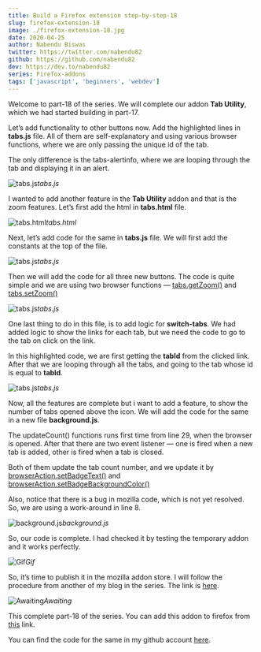 ```yaml
---
title: Build a Firefox extension step-by-step-18
slug: firefox-extension-18
image: ./firefox-extension-18.jpg
date: 2020-04-25
author: Nabendu Biswas
twitter: https://twitter.com/nabendu82
github: https://github.com/nabendu82
dev: https://dev.to/nabendu82
series: Firefox-addons
tags: ['javascript', 'beginners', 'webdev']
---
```


Welcome to part-18 of the series. We will complete our addon **Tab Utility**, which we had started building in part-17.

Let’s add functionality to other buttons now. Add the highlighted lines in **tabs.js** file. All of them are self-explanatory and using various browser functions, where we are only passing the unique id of the tab.

The only difference is the tabs-alertinfo, where we are looping through the tab and displaying it in an alert.

![tabs.js](https://ik.imagekit.io/thewebdev/FirefoxAddons/18/1_RORmmRHAF.png)*tabs.js*

I wanted to add another feature in the **Tab Utility** addon and that is the zoom features. Let’s first add the html in **tabs.html** file.

![tabs.html](https://ik.imagekit.io/thewebdev/FirefoxAddons/18/2_EEGQdmwyDV.png)*tabs.html*

Next, let’s add code for the same in **tabs.js** file. We will first add the constants at the top of the file.

![tabs.js](https://ik.imagekit.io/thewebdev/FirefoxAddons/18/3.1_3I4rIagPa.png)*tabs.js*

Then we will add the code for all three new buttons. The code is quite simple and we are using two browser functions — [tabs.getZoom()](https://developer.mozilla.org/en-US/docs/Mozilla/Add-ons/WebExtensions/API/tabs/getZoom) and [tabs.setZoom()](https://developer.mozilla.org/en-US/docs/Mozilla/Add-ons/WebExtensions/API/tabs/setZoom)

![tabs.js](https://ik.imagekit.io/thewebdev/FirefoxAddons/18/3.2_CGVeXKGpI.png)*tabs.js*

One last thing to do in this file, is to add logic for **switch-tabs**. We had added logic to show the links for each tab, but we need the code to go to the tab on click on the link.

In this highlighted code, we are first getting the **tabId** from the clicked link. After that we are looping through all the tabs, and going to the tab whose id is equal to **tabId**.

![tabs.js](https://ik.imagekit.io/thewebdev/FirefoxAddons/18/4_68yL13Ut1.png)*tabs.js*

Now, all the features are complete but i want to add a feature, to show the number of tabs opened above the icon. We will add the code for the same in a new file **background.js**.

The updateCount() functions runs first time from line 29, when the browser is opened. After that there are two event listener — one is fired when a new tab is added, other is fired when a tab is closed.

Both of them update the tab count number, and we update it by [browserAction.setBadgeText()](https://developer.mozilla.org/en-US/docs/Mozilla/Add-ons/WebExtensions/API/browserAction/setBadgeText) and [browserAction.setBadgeBackgroundColor()](https://developer.mozilla.org/en-US/docs/Mozilla/Add-ons/WebExtensions/API/browserAction/setBadgeTextColor)

Also, notice that there is a bug in mozilla code, which is not yet resolved. So, we are using a work-around in line 8.

![background.js](https://ik.imagekit.io/thewebdev/FirefoxAddons/18/5_s243PTMKYG.png)*background.js*

So, our code is complete. I had checked it by testing the temporary addon and it works perfectly.

![Gif](https://ik.imagekit.io/thewebdev/FirefoxAddons/18/6_qtiSqROKf.gif)*Gif*

So, it’s time to publish it in the mozilla addon store. I will follow the procedure from another of my blog in the series. The link is [here](https://dev.to/nabendu82/creating-firefox-browser-extensions-2-3gpn).

![Awaiting](https://ik.imagekit.io/thewebdev/FirefoxAddons/18/7_Jq8nLoKbr1.png)*Awaiting*

This complete part-18 of the series. You can add this addon to firefox from [this](https://addons.mozilla.org/en-US/firefox/addon/tab-utility/) link.

You can find the code for the same in my github account [here](https://github.com/nabendu82/Addons).
